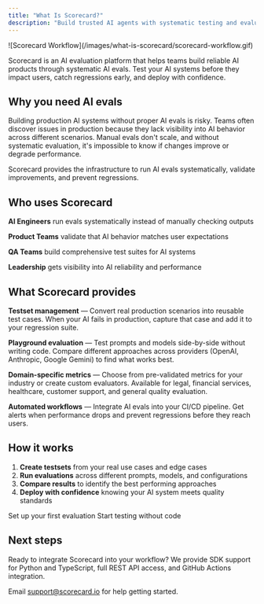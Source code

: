 ```yaml
---
title: "What Is Scorecard?"
description: "Build trusted AI agents with systematic testing and evaluation"
---
```



<Frame>
![Scorecard Workflow](/images/what-is-scorecard/scorecard-workflow.gif)
</Frame>

Scorecard is an AI evaluation platform that helps teams build reliable AI products through systematic AI evals. Test your AI systems before they impact users, catch regressions early, and deploy with confidence.

## Why you need AI evals

Building production AI systems without proper AI evals is risky. Teams often discover issues in production because they lack visibility into AI behavior across different scenarios. Manual evals don't scale, and without systematic evaluation, it's impossible to know if changes improve or degrade performance.

Scorecard provides the infrastructure to run AI evals systematically, validate improvements, and prevent regressions.

## Who uses Scorecard

**AI Engineers** run evals systematically instead of manually checking outputs

**Product Teams** validate that AI behavior matches user expectations

**QA Teams** build comprehensive test suites for AI systems

**Leadership** gets visibility into AI reliability and performance

## What Scorecard provides

**Testset management** — Convert real production scenarios into reusable test cases. When your AI fails in production, capture that case and add it to your regression suite.

**Playground evaluation** — Test prompts and models side-by-side without writing code. Compare different approaches across providers (OpenAI, Anthropic, Google Gemini) to find what works best.

**Domain-specific metrics** — Choose from pre-validated metrics for your industry or create custom evaluators. Available for legal, financial services, healthcare, customer support, and general quality evaluation.

**Automated workflows** — Integrate AI evals into your CI/CD pipeline. Get alerts when performance drops and prevent regressions before they reach users.

## How it works

1. **Create testsets** from your real use cases and edge cases
2. **Run evaluations** across different prompts, models, and configurations  
3. **Compare results** to identify the best performing approaches
4. **Deploy with confidence** knowing your AI system meets quality standards

<DarkLightImage
  lightSrc="/images/onboarding/onboarding-banner-light.png"
  darkSrc="/images/onboarding/onboarding-banner-dark.png"
  caption="New users get started immediately with example projects and guided actions"
  alt="Screenshot of the onboarding banner for new users"
/>


<CardGroup cols={2}>
  <Card title="5-minute quickstart" icon="play" href="/intro/quickstart">
    Set up your first evaluation
  </Card>
  <Card title="Try the playground" icon="flask" href="/features/playground">
    Start testing without code
  </Card>
</CardGroup>

## Next steps

Ready to integrate Scorecard into your workflow? We provide SDK support for Python and TypeScript, full REST API access, and GitHub Actions integration.

Email support@scorecard.io for help getting started.